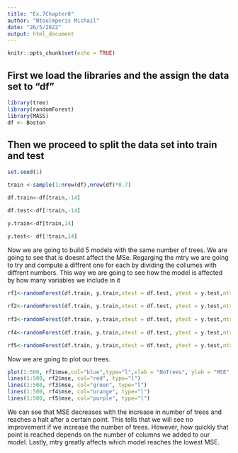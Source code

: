 ```yaml
---
title: "Ex.7Chapter8"
author: "Ntoulmperis Michail"
date: "26/5/2022"
output: html_document
---
```


```r
knitr::opts_chunk$set(echo = TRUE)
```

## First we load the libraries and the assign the data set to "df"
```r
library(tree)
library(randomForest)
library(MASS)
df <- Boston
```
## Then we proceed to split the data set into train and test
```r
set.seed(1)

train <-sample(1:nrow(df),nrow(df)*0.7)

df.train<-df[train,-14]

df.test<-df[!train,-14]

y.train<-df[train,14]

y.test<- df[!train,14]
```

Now we are going to build 5 models with the same number of trees.
We are going to see that is doesnt affect the MSe. Regarging the mtry we are 
going to try and compute a diffrent one for each by dividing the collumes with
diffrent numbers. This way we are going to see how the model is affected by how
many variables we include in it

```r
rf1<-randomForest(df.train, y.train,xtest = df.test, ytest = y.test,ntree=500,mtry=(ncol(df.train))^(0.5))
  
rf2<-randomForest(df.train, y.train,xtest = df.test, ytest = y.test,ntree=500,mtry=(ncol(df.train))/2)
  
rf3<-randomForest(df.train, y.train,xtest = df.test, ytest = y.test,ntree=500,mtry=ncol(df.train))
  
rf4<-randomForest(df.train, y.train,xtest = df.test, ytest = y.test,ntree=500,mtry=(ncol(df.train))/3)

rf5<-randomForest(df.train, y.train,xtest = df.test, ytest = y.test,ntree=500,mtry=(ncol(df.train))/4)

```

Now we are going to plot our trees.

```r
plot(1:500, rf1$mse,col="blue",type="l",xlab = "NoTrees", ylab = "MSE", ylim = c(10,25))
lines(1:500, rf2$mse, col="red", type="l")
lines(1:500, rf3$mse, col="green", type="l")
lines(1:500, rf4$mse, col="orange", type="l")
lines(1:500, rf5$mse, col="purple", type="l")
```

We can see that MSE decreases with the increase in number of trees and reaches
a halt after a certain point. This tells that we will see no improvement if we
increase the number of trees. However, how quickly that point is reached depends
on the number of columns we added to our model. Lastly, mtry greatly affects
which model reaches the lowest MSE.


